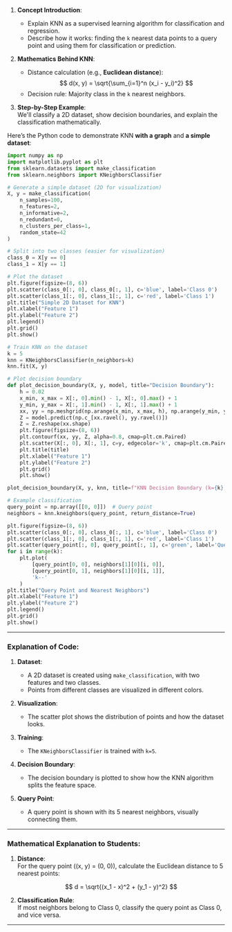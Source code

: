 1. **Concept Introduction**:

   - Explain KNN as a supervised learning algorithm for classification and regression.
   - Describe how it works: finding the `k` nearest data points to a query point and using them for classification or prediction.

2. **Mathematics Behind KNN**:

   - Distance calculation (e.g., **Euclidean distance**):
     $$
      d(x, y) = \sqrt{\sum_{i=1}^n (x_i - y_i)^2}
     $$
   - Decision rule: Majority class in the `k` nearest neighbors.

3. **Step-by-Step Example**:  
   We'll classify a 2D dataset, show decision boundaries, and explain the classification mathematically.

Here’s the Python code to demonstrate KNN **with a graph** and **a simple dataset**:

```python
import numpy as np
import matplotlib.pyplot as plt
from sklearn.datasets import make_classification
from sklearn.neighbors import KNeighborsClassifier

# Generate a simple dataset (2D for visualization)
X, y = make_classification(
    n_samples=100,
    n_features=2,
    n_informative=2,
    n_redundant=0,
    n_clusters_per_class=1,
    random_state=42
)

# Split into two classes (easier for visualization)
class_0 = X[y == 0]
class_1 = X[y == 1]

# Plot the dataset
plt.figure(figsize=(8, 6))
plt.scatter(class_0[:, 0], class_0[:, 1], c='blue', label='Class 0')
plt.scatter(class_1[:, 0], class_1[:, 1], c='red', label='Class 1')
plt.title("Simple 2D Dataset for KNN")
plt.xlabel("Feature 1")
plt.ylabel("Feature 2")
plt.legend()
plt.grid()
plt.show()

# Train KNN on the dataset
k = 5
knn = KNeighborsClassifier(n_neighbors=k)
knn.fit(X, y)

# Plot decision boundary
def plot_decision_boundary(X, y, model, title="Decision Boundary"):
    h = 0.02
    x_min, x_max = X[:, 0].min() - 1, X[:, 0].max() + 1
    y_min, y_max = X[:, 1].min() - 1, X[:, 1].max() + 1
    xx, yy = np.meshgrid(np.arange(x_min, x_max, h), np.arange(y_min, y_max, h))
    Z = model.predict(np.c_[xx.ravel(), yy.ravel()])
    Z = Z.reshape(xx.shape)
    plt.figure(figsize=(8, 6))
    plt.contourf(xx, yy, Z, alpha=0.8, cmap=plt.cm.Paired)
    plt.scatter(X[:, 0], X[:, 1], c=y, edgecolor='k', cmap=plt.cm.Paired)
    plt.title(title)
    plt.xlabel("Feature 1")
    plt.ylabel("Feature 2")
    plt.grid()
    plt.show()

plot_decision_boundary(X, y, knn, title=f"KNN Decision Boundary (k={k})")

# Example classification
query_point = np.array([[0, 0]])  # Query point
neighbors = knn.kneighbors(query_point, return_distance=True)

plt.figure(figsize=(8, 6))
plt.scatter(class_0[:, 0], class_0[:, 1], c='blue', label='Class 0')
plt.scatter(class_1[:, 0], class_1[:, 1], c='red', label='Class 1')
plt.scatter(query_point[:, 0], query_point[:, 1], c='green', label='Query Point', s=100)
for i in range(k):
    plt.plot(
        [query_point[0, 0], neighbors[1][0][i, 0]],
        [query_point[0, 1], neighbors[1][0][i, 1]],
        'k--'
    )
plt.title("Query Point and Nearest Neighbors")
plt.xlabel("Feature 1")
plt.ylabel("Feature 2")
plt.legend()
plt.grid()
plt.show()
```

---

### Explanation of Code:

1. **Dataset**:

   - A 2D dataset is created using `make_classification`, with two features and two classes.
   - Points from different classes are visualized in different colors.

2. **Visualization**:

   - The scatter plot shows the distribution of points and how the dataset looks.

3. **Training**:

   - The `KNeighborsClassifier` is trained with `k=5`.

4. **Decision Boundary**:

   - The decision boundary is plotted to show how the KNN algorithm splits the feature space.

5. **Query Point**:
   - A query point is shown with its 5 nearest neighbors, visually connecting them.

---

### Mathematical Explanation to Students:

1. **Distance**:  
    For the query point \((x, y) = (0, 0)\), calculate the Euclidean distance to 5 nearest points:

   $$
   d = \sqrt{(x_1 - x)^2 + (y_1 - y)^2}
   $$

2. **Classification Rule**:  
   If most neighbors belong to Class 0, classify the query point as Class 0, and vice versa.

---
